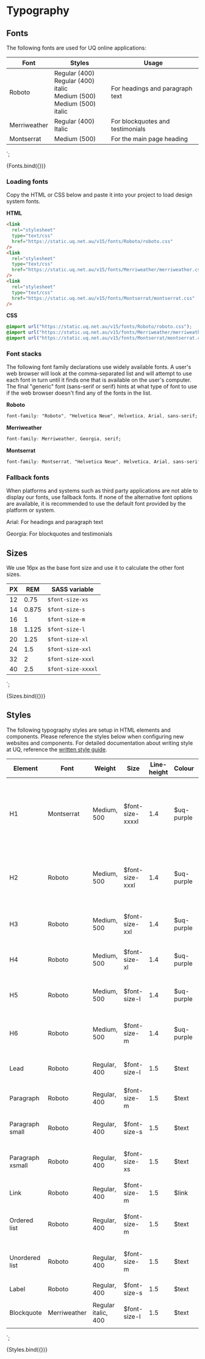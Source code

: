 
<Meta title="Core/Typography" />

# Typography

## Fonts

The following fonts are used for UQ online applications:

<table className="uqds-table uqds-table--card uqds-fonts">
  <thead>
    <tr>
      <th>Font</th>
      <th>Styles</th>
      <th>Usage</th>
    </tr>
  </thead>
  <tbody>
    <tr>
      <td><div class="uqds-font uqds-font--roboto">Roboto</div></td>
      <td>
        <div class="uqds-font uqds-font--roboto">Regular (400)</div>
        <div class="uqds-font uqds-font--roboto uqds-font--italic">Regular (400) italic</div>
        <div class="uqds-font uqds-font--roboto uqds-font--500">Medium (500)</div>
        <div class="uqds-font uqds-font--roboto uqds-font--500 uqds-font--italic">Medium (500) italic</div>
      </td>
      <td>For headings and paragraph text</td>
    </tr>
    <tr>
      <td><div class="uqds-font uqds-font--merriweather uqds-font--italic">Merriweather</div></td>
      <td><div class="uqds-font uqds-font--merriweather uqds-font--italic">Regular (400) Italic</div></td>
      <td>For blockquotes and testimonials</td>
    </tr>
    <tr>
      <td><div class="uqds-font uqds-font--montserrat uqds-font--500">Montserrat</div></td>
      <td><div class="uqds-font uqds-font--montserrat uqds-font--500">Medium (500)</div></td>
      <td>For the main page heading</td>
    </tr>
  </tbody>
</table>
`;

<Story name="Fonts">{Fonts.bind({})}</Story>

### Loading fonts

Copy the HTML or CSS below and paste it into your project to load design system fonts.

**HTML**

```html
<link
  rel="stylesheet"
  type="text/css"
  href="https://static.uq.net.au/v15/fonts/Roboto/roboto.css"
/>
<link
  rel="stylesheet"
  type="text/css"
  href="https://static.uq.net.au/v15/fonts/Merriweather/merriweather.css"
/>
<link
  rel="stylesheet"
  type="text/css"
  href="https://static.uq.net.au/v15/fonts/Montserrat/montserrat.css"
/>
```

**CSS**

```css
@import url("https://static.uq.net.au/v15/fonts/Roboto/roboto.css");
@import url("https://static.uq.net.au/v15/fonts/Merriweather/merriweather.css");
@import url("https://static.uq.net.au/v15/fonts/Montserrat/montserrat.css");
```

### Font stacks

The following font family declarations use widely available fonts. A user's web browser will look at the comma-separated list and will
attempt to use each font in turn until it finds one that is available on the user's computer. The final "generic" font (sans-serif or serif) hints at what type of font to use if the web browser doesn't
find any of the fonts in the list.

**Roboto**

```css
font-family: "Roboto", "Helvetica Neue", Helvetica, Arial, sans-serif;
```

**Merriweather**

```css
font-family: Merriweather, Georgia, serif;
```

**Montserrat**

```css
font-family: Montserrat, "Helvetica Neue", Helvetica, Arial, sans-serif;
```

### Fallback fonts

When platforms and systems such as third party applications are not able to display our fonts, use fallback fonts. If none of the alternative font options are available, it is recommended to use the default font provided by the platform or system.

<p>
  <span class="uqds-font uqds-font--arial">Arial</span>: For headings and
  paragraph text
</p>
<p>
  <span class="uqds-font uqds-font--georgia uqds-font--italic">Georgia</span>:
  For blockquotes and testimonials
</p>

## Sizes

We use 16px as the base font size and use it to calculate the other font sizes.

<table className="uqds-table uqds-table--card">
  <thead>
    <tr>
      <th>PX</th>
      <th>REM</th>
      <th>SASS variable</th>
    </tr>
  </thead>
  <tbody>
    <tr>
      <td>12</td>
      <td>0.75</td>
      <td><code>$font-size-xs</code></td>
    </tr>
    <tr>
      <td>14</td>
      <td>0.875</td>
      <td><code>$font-size-s</code></td>
    </tr>
    <tr>
      <td>16</td>
      <td>1</td>
      <td><code>$font-size-m</code></td>
    </tr>
    <tr>
      <td>18</td>
      <td>1.125</td>
      <td><code>$font-size-l</code></td>
    </tr>
    <tr>
      <td>20</td>
      <td>1.25</td>
      <td><code>$font-size-xl</code></td>
    </tr>
    <tr>
      <td>24</td>
      <td>1.5</td>
      <td><code>$font-size-xxl</code></td>
    </tr>
    <tr>
      <td>32</td>
      <td>2</td>
      <td><code>$font-size-xxxl</code></td>
    </tr>
    <tr>
      <td>40</td>
      <td>2.5</td>
      <td><code>$font-size-xxxxl</code></td>
    </tr>
  </tbody>
</table>
`;

<Story name="Sizes">{Sizes.bind({})}</Story>

## Styles

The following typography styles are setup in HTML elements and components. Please reference the styles below when configuring new websites and components. For detailed documentation about writing style at UQ, reference the <a href="https://marketing-communication.uq.edu.au/written-style-guide" target="_blank" rel="nofollow noopener noreferrer" class="sbdocs sbdocs-a css-19nbuh3">written style guide</a>.

<table className="uqds-table uqds-table--card">
  <thead>
    <tr className="uqds-table__mobile-heading">
      <th className="uqds-table__heading">Element</th>
      <th className="uqds-table__heading">Font</th>
      <th className="uqds-table__heading">Weight</th>
      <th className="uqds-table__heading">Size</th>
      <th className="uqds-table__heading">Line-height</th>
      <th className="uqds-table__heading">Colour</th>
      <th className="uqds-table__heading">Example</th>
    </tr>
  </thead>
  <tbody>
    <tr className="uqds-table__row">
      <td className="uqds-table__item">H1</td>
      <td className="uqds-table__item" data-title="Font:">Montserrat</td>
      <td className="uqds-table__item" data-title="Weight:">Medium, 500</td>
      <td className="uqds-table__item" data-title="Size:">$font-size-xxxxl</td>
      <td className="uqds-table__item" data-title="Line-height:">1.4</td> 
      <td className="uqds-table__item" data-title="Colour:">$uq-purple</td>
      <td className="uqds-table__item" data-title="Example"><h1>This is a H1 heading</h1></td> 
    </tr>
    <tr className="uqds-table__row">
      <td className="uqds-table__item">H2</td>
      <td className="uqds-table__item" data-title="Font:">Roboto</td>
      <td className="uqds-table__item" data-title="Weight:">Medium, 500</td>
      <td className="uqds-table__item" data-title="Size:">$font-size-xxxl</td>
      <td className="uqds-table__item" data-title="Line-height:">1.4</td>
      <td className="uqds-table__item" data-title="Colour:">$uq-purple</td>
      <td className="uqds-table__item" data-title="Example"><h2>This is a H2 heading</h2></td> 
    </tr>
    <tr className="uqds-table__row">
      <td className="uqds-table__item">H3</td>
      <td className="uqds-table__item" data-title="Font:">Roboto</td>
      <td className="uqds-table__item" data-title="Weight:">Medium, 500</td>
      <td className="uqds-table__item" data-title="Size:">$font-size-xxl</td>
      <td className="uqds-table__item" data-title="Line-height:">1.4</td>
      <td className="uqds-table__item" data-title="Colour:">$uq-purple</td>
      <td className="uqds-table__item" data-title="Example"><h3>This is a H3 heading</h3></td> 
    </tr>
    <tr className="uqds-table__row">
      <td className="uqds-table__item">H4</td>
      <td className="uqds-table__item" data-title="Font:">Roboto</td>
      <td className="uqds-table__item" data-title="Weight:">Medium, 500</td>
      <td className="uqds-table__item" data-title="Size:">$font-size-xl</td>
      <td className="uqds-table__item" data-title="Line-height:">1.4</td>
      <td className="uqds-table__item" data-title="Colour:">$uq-purple</td>
      <td className="uqds-table__item" data-title="Example"><h4>This is a H4 heading</h4></td> 
    </tr>
    <tr className="uqds-table__row">
      <td className="uqds-table__item">H5</td>
      <td className="uqds-table__item" data-title="Font:">Roboto</td>
      <td className="uqds-table__item" data-title="Weight:">Medium, 500</td>
      <td className="uqds-table__item" data-title="Size:">$font-size-l</td>
      <td className="uqds-table__item" data-title="Line-height:">1.4</td>
      <td className="uqds-table__item" data-title="Colour:">$uq-purple</td>
      <td className="uqds-table__item" data-title="Example"><h5>This is a H5 heading</h5></td> 
    </tr>
    <tr className="uqds-table__row">
      <td className="uqds-table__item">H6</td>
      <td className="uqds-table__item" data-title="Font:">Roboto</td>
      <td className="uqds-table__item" data-title="Weight:">Medium, 500</td>
      <td className="uqds-table__item" data-title="Size:">$font-size-m</td>
      <td className="uqds-table__item" data-title="Line-height:">1.4</td>
      <td className="uqds-table__item" data-title="Colour:">$uq-purple</td>
      <td className="uqds-table__item" data-title="Example"><h6>This is a H6 heading</h6></td> 
    </tr>
    <tr className="uqds-table__row">
      <td className="uqds-table__item">Lead</td>
      <td className="uqds-table__item" data-title="Font:">Roboto</td>
      <td className="uqds-table__item" data-title="Weight:">Regular, 400</td>
      <td className="uqds-table__item" data-title="Size:">$font-size-l</td>
      <td className="uqds-table__item" data-title="Line-height:">1.5</td>
      <td className="uqds-table__item" data-title="Colour:">$text</td>
      <td className="uqds-table__item" data-title="Example"><p class="uqds-font--lead">This is lead paragraph text</p></td> 
    </tr>
    <tr className="uqds-table__row">
      <td className="uqds-table__item">Paragraph</td>
      <td className="uqds-table__item" data-title="Font:">Roboto</td>
      <td className="uqds-table__item" data-title="Weight:">Regular, 400</td>
      <td className="uqds-table__item" data-title="Size:">$font-size-m</td>
      <td className="uqds-table__item" data-title="Line-height:">1.5</td>
      <td className="uqds-table__item" data-title="Colour:">$text</td>
      <td className="uqds-table__item" data-title="Example"><p>This is paragraph text</p></td> 
    </tr>
    <tr className="uqds-table__row">
      <td className="uqds-table__item">Paragraph small</td>
      <td className="uqds-table__item" data-title="Font:">Roboto</td>
      <td className="uqds-table__item" data-title="Weight:">Regular, 400</td>
      <td className="uqds-table__item" data-title="Size:">$font-size-s</td>
      <td className="uqds-table__item" data-title="Line-height:">1.5</td>
      <td className="uqds-table__item" data-title="Colour:">$text</td>
      <td className="uqds-table__item" data-title="Example"><p class="uqds-font--small">This is small paragraph text</p></td> 
    </tr>
    <tr className="uqds-table__row">
      <td className="uqds-table__item">Paragraph xsmall</td>
      <td className="uqds-table__item" data-title="Font:">Roboto</td>
      <td className="uqds-table__item" data-title="Weight:">Regular, 400</td>
      <td className="uqds-table__item" data-title="Size:">$font-size-xs</td>
      <td className="uqds-table__item" data-title="Line-height:">1.5</td>
      <td className="uqds-table__item" data-title="Colour:">$text</td>
      <td className="uqds-table__item" data-title="Example"><p class="uqds-font--xsmall">This is extra small paragraph text</p></td> 
    </tr>
    <tr className="uqds-table__row">
      <td className="uqds-table__item">Link</td>
      <td className="uqds-table__item" data-title="Font:">Roboto</td>
      <td className="uqds-table__item" data-title="Weight:">Regular, 400</td>
      <td className="uqds-table__item" data-title="Size:">$font-size-m</td>
      <td className="uqds-table__item" data-title="Line-height:">1.5</td>
      <td className="uqds-table__item" data-title="Colour:">$link</td>
      <td className="uqds-table__item" data-title="Example"><a href="">This is a link</a></td> 
    </tr>
    <tr className="uqds-table__row">
      <td className="uqds-table__item">Ordered list</td>
      <td className="uqds-table__item" data-title="Font:">Roboto</td>
      <td className="uqds-table__item" data-title="Weight:">Regular, 400</td>
      <td className="uqds-table__item" data-title="Size:">$font-size-m</td>
      <td className="uqds-table__item" data-title="Line-height:">1.5</td>
      <td className="uqds-table__item" data-title="Colour:">$text</td>
      <td className="uqds-table__item" data-title="Example"><ol><li>This is an ordered list item</li></ol></td> 
    </tr>
    <tr className="uqds-table__row">
      <td className="uqds-table__item">Unordered list</td>
      <td className="uqds-table__item" data-title="Font:">Roboto</td>
      <td className="uqds-table__item" data-title="Weight:">Regular, 400</td>
      <td className="uqds-table__item" data-title="Size:">$font-size-m</td>
      <td className="uqds-table__item" data-title="Line-height:">1.5</td>
      <td className="uqds-table__item" data-title="Colour:">$text</td>
      <td className="uqds-table__item" data-title="Example"><ul><li>This is an unordered list item</li></ul></td> 
    </tr>
    <tr className="uqds-table__row">
      <td className="uqds-table__item">Label</td>
      <td className="uqds-table__item" data-title="Font:">Roboto</td>
      <td className="uqds-table__item" data-title="Weight:">Regular, 400</td>
      <td className="uqds-table__item" data-title="Size:">$font-size-s</td>
      <td className="uqds-table__item" data-title="Line-height:">1.5</td>
      <td className="uqds-table__item" data-title="Colour:">$text</td>
      <td className="uqds-table__item" data-title="Example"><label>This is a label</label></td> 
    </tr>
    <tr className="uqds-table__row">
      <td className="uqds-table__item">Blockquote</td>
      <td className="uqds-table__item" data-title="Font:">Merriweather</td>
      <td className="uqds-table__item" data-title="Weight:">Regular italic, 400</td>
      <td className="uqds-table__item" data-title="Size:">$font-size-l</td>
      <td className="uqds-table__item" data-title="Line-height:">1.5</td>
      <td className="uqds-table__item" data-title="Colour:">$text</td>
      <td className="uqds-table__item" data-title="Example"><blockquote>This is a blockquote</blockquote></td> 
    </tr>
  </tbody>
</table>
`;

<Story name="Styles">{Styles.bind({})}</Story>
